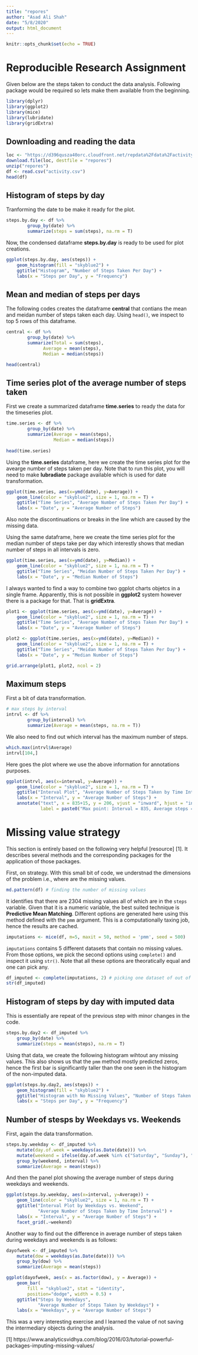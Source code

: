 ```yaml
---
title: "repores"
author: "Asad Ali Shah"
date: "5/8/2020"
output: html_document
---
```


```r
knitr::opts_chunk$set(echo = TRUE)
```


# Reproducible Research Assignment

Given below are the steps taken to conduct the data analysis. Following package would be required so lets make them available from the beginning.

```r
library(dplyr)
library(ggplot2)
library(mice)
library(lubridate)
library(gridExtra)
```

## Downloading and reading the data

```r
loc <- "https://d396qusza40orc.cloudfront.net/repdata%2Fdata%2Factivity.zip"
download.file(loc, destfile = "repores")
unzip("repores")
df <- read.csv("activity.csv")
head(df)
```


## Histogram of steps by day

Tranforming the date to be make it ready for the plot.

```r
steps.by.day <- df %>% 
        group_by(date) %>% 
        summarize(steps = sum(steps), na.rm = T)
```

Now, the condensed dataframe **steps.by.day** is ready to be used for plot creations.

```r
ggplot(steps.by.day, aes(steps)) +
    geom_histogram(fill = "skyblue2") +
    ggtitle("Histogram", "Number of Steps Taken Per Day") +
    labs(x = "Steps per Day", y = "Frequency")
```


## Mean and median of steps per days

The following codes creates the dataframe **central** that contians the mean and meidan number of steps taken each day. Using `head()`, we inspect to top 5 rows of this dataframe.

```r
central <- df %>% 
        group_by(date) %>% 
        summarize(Total = sum(steps),
              Average = mean(steps),
              Median = median(steps))

head(central)

```


## Time series plot of the average number of steps taken

First we create a summarized dataframe **time.series** to ready the data for the timeseries plot.

```r
time.series <- df %>% 
        group_by(date) %>% 
        summarize(Average = mean(steps),
                  Median = median(steps))
 
head(time.series)

```

Using the **time.series** dataframe, here we create the time series plot for the avearge number of steps taken per day. Note that to run this plot, you will need to make **lubradiate** package available which is used for date transformation.

```r
ggplot(time.series, aes(x=ymd(date), y=Average)) +
    geom_line(color = "skyblue2", size = 1, na.rm = T) +
    ggtitle("Time Series", "Average Number of Steps Taken Per Day") +
    labs(x = "Date", y = "Average Number of Steps")
```

Also note the discontinuations or breaks in the line which are caused by the missing data.

Using the same dataframe, here we create the time series plot for the median number of steps take per day which interestly shows that median number of steps in all intervals is zero.

```r
ggplot(time.series, aes(x=ymd(date), y=Median)) +
    geom_line(color = "skyblue2", size = 1, na.rm = T) +
    ggtitle("Time Series", "Meidan Number of Steps Taken Per Day") +
    labs(x = "Date", y = "Median Number of Steps")
```

I always wanted to find a way to combine two ggplot charts objetcs in a single frame. Apparently, this is not possible in **ggplot2** system however there is a package for that. That is **gridExtra**.

```r
plot1 <- ggplot(time.series, aes(x=ymd(date), y=Average)) +
    geom_line(color = "skyblue2", size = 1, na.rm = T) +
    ggtitle("Time Series", "Average Number of Steps Taken Per Day") +
    labs(x = "Date", y = "Average Number of Steps")

plot2 <- ggplot(time.series, aes(x=ymd(date), y=Median)) +
    geom_line(color = "skyblue2", size = 1, na.rm = T) +
    ggtitle("Time Series", "Meidan Number of Steps Taken Per Day") +
    labs(x = "Date", y = "Median Number of Steps")

grid.arrange(plot1, plot2, ncol = 2)
```


## Maximum steps

First a bit of data transformation.

```r
# max steps by interval
intrvl <- df %>% 
        group_by(interval) %>% 
        summarize(Average = mean(steps, na.rm = T))
```

We also need to find out which interval has the maximum number of steps.

```r
which.max(intrvl$Average)
intrvl[104,]
```

Here goes the plot where we use the above information for annotations purposes.

```r
ggplot(intrvl, aes(x=interval, y=Average)) +
    geom_line(color = "skyblue2", size = 1, na.rm = T) +
    ggtitle("Interval Plot", "Average Number of Steps Taken by Time Interval") +
    labs(x = "Interval", y = "Average Number of Steps") +
    annotate("text", x = 835+15, y = 206, vjust = "inward", hjust = "inward",
             label = paste0("Max point: Interval = 835, Average steps = 206"))

```


# Missing value strategy

This section is entirely based on the following very helpful [resource] [1]. It describes several methods and the corresponding packages for the application of those packages.

First, on strategy. With this small bit of code, we understnad the dimensions of the problem i.e., where are the missing values.

```r
md.pattern(df) # finding the number of missing values
```

It identifies that there are 2304 missing values all of which are in the `steps` variable. Given that it is a numeric variable, the best suited technique is **Predictive Mean Matching**. Different options are generated here using this method defined with the `pmm` argument. This is a computationally taxing job, hence the results are cached.

```r
imputations <- mice(df, m=5, maxit = 50, method = 'pmm', seed = 500)
```

`imputations` contains 5 different datasets that contain no missing values. From those options, we pick the second options using `complete()` and inspect it using `str()`. Note that all these options are theoratically equal and one can pick any.

```r
df_imputed <- complete(imputations, 2) # picking one dataset of out of five
str(df_imputed)
```


## Histogram of steps by day with imputed data

This is essentially are repeat of the previous step with minor changes in the code.

```r
steps.by.day2 <- df_imputed %>% 
    group_by(date) %>% 
    summarize(steps = mean(steps), na.rm = T)
```

Using that data, we create the following histogram wihtout any missing values. This also shows us that the `pmm` method mostly predicted zeros, hence the first bar is significantly taller than the one seen in the histogram of the non-imputed data.

```r
ggplot(steps.by.day2, aes(steps)) +
    geom_histogram(fill = "skyblue2") +
    ggtitle("Histogram with No Missing Values", "Number of Steps Taken Per Day") +
    labs(x = "Steps per Day", y = "Frequency")
```


## Number of stesps by Weekdays vs. Weekends

First, again the data transformation.

```r
steps.by.weekday <- df_imputed %>%
    mutate(day.of.week = weekdays(as.Date(date))) %>% 
    mutate(weekend = ifelse(day.of.week %in% c("Saturday", "Sunday"), "Weekend", "Weekday")) %>% 
    group_by(weekend, interval) %>% 
    summarize(Average = mean(steps))
```

And then the panel plot showing the average number of steps during weekdays and weekends.

```r
ggplot(steps.by.weekday, aes(x=interval, y=Average)) +
    geom_line(color = "skyblue2", size = 1, na.rm = T) +
    ggtitle("Interval Plot by Weekdays vs. Weekend", 
            "Average Number of Steps Taken by Time Interval") +
    labs(x = "Interval", y = "Average Number of Steps") +
    facet_grid(.~weekend)
```

Another way to find out the difference in average number of steps taken during weekdays and weekends is as follows:

```r
dayofweek <- df_imputed %>%
    mutate(dow = weekdays(as.Date(date))) %>% 
    group_by(dow) %>% 
    summarize(Average = mean(steps))

ggplot(dayofweek, aes(x = as.factor(dow), y = Average)) +
    geom_bar(
        fill = "skyblue2", stat = "identity",
        position="dodge", width = 0.5) +
    ggtitle("Steps by Weekdays", 
            "Average Number of Steps Taken by Weekdays") +
    labs(x = "Weekdays", y = "Average Number of Steps")
```

This was a very interesting exercise and I learned the value of not saving the intermediary objects during the analysis.


[1] https://www.analyticsvidhya.com/blog/2016/03/tutorial-powerful-packages-imputing-missing-values/